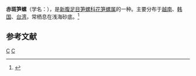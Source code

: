 {{Speciesbox
| taxon = Hastula rufopunctata
| binomial_authority = (E. A. Smith, 1877)
| image = Naturalis Biodiversity Center - RMNH.MOL.226545 - Hastula rufopunctata (Smith, 1877) - Terebridae - Mollusc shell.jpeg
}}
'''赤斑笋螺'''（学名：''{{lang|la|Hastula rufopunctata}}''），是[[新腹足目|新腹足目]][[笋螺科|笋螺科]][[花笋螺属|花笋螺属]]的一种。主要分布于[[越南|越南]]、[[韩国|韩国]]、[[台湾|台湾]]，常栖息在浅海砂底。<ref>{{cite web|url=http://shell.sinica.edu.tw/chinese/shellbase_detail.php?science_no=1683|title=国际贝库：赤斑笋螺|publisher=台湾贝类资料库|accessdate=2009-08-11|archive-date=2016-03-04|archive-url=https://web.archive.org/web/20160304105208/http://shell.sinica.edu.tw/chinese/shellbase_detail.php?science_no=1683|dead-url=no}}</ref>

== 参考文献 ==
{{reflist}}
{{taxonbar}}
[[Category:_1877年描述的动物|C]]
[[Category:花笋螺属|C]]